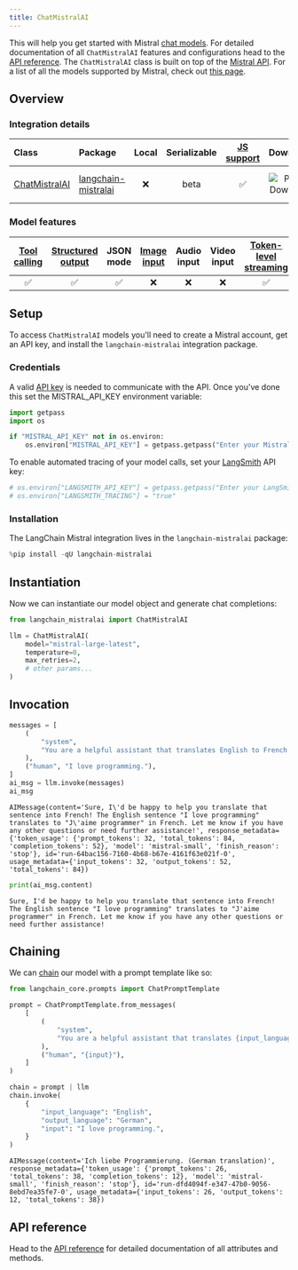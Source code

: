 ```yaml
---
title: ChatMistralAI
---
```


This will help you get started with Mistral [chat models](/oss/langchain/models). For detailed documentation of all `ChatMistralAI` features and configurations head to the [API reference](https://python.langchain.com/api_reference/mistralai/chat_models/langchain_mistralai.chat_models.ChatMistralAI.html). The `ChatMistralAI` class is built on top of the [Mistral API](https://docs.mistral.ai/api/). For a list of all the models supported by Mistral, check out [this page](https://docs.mistral.ai/getting-started/models/).

## Overview

### Integration details

| Class | Package | Local | Serializable | [JS support](https://js.langchain.com/docs/integrations/chat/mistral) | Downloads | Version |
| :--- | :--- | :---: | :---: |  :---: | :---: | :---: |
| [ChatMistralAI](https://python.langchain.com/api_reference/mistralai/chat_models/langchain_mistralai.chat_models.ChatMistralAI.html) | [langchain-mistralai](https://python.langchain.com/api_reference/mistralai/index.html) | ❌ | beta | ✅ | ![PyPI - Downloads](https://img.shields.io/pypi/dm/langchain_mistralai?style=flat-square&label=%20) | ![PyPI - Version](https://img.shields.io/pypi/v/langchain_mistralai?style=flat-square&label=%20) |

### Model features

| [Tool calling](/oss/langchain/tools) | [Structured output](/oss/langchain/structured-output) | JSON mode | [Image input](/oss/langchain/messages#multimodal) | Audio input | Video input | [Token-level streaming](/oss/langchain/streaming/) | Native async | [Token usage](/oss/langchain/models#token-usage) | [Logprobs](/oss/langchain/models#log-probabilities) |
| :---: | :---: | :---: | :---: |  :---: | :---: | :---: | :---: | :---: | :---: |
| ✅ | ✅ | ✅ | ❌ | ❌ | ❌ | ✅ | ✅ | ✅ | ❌ |

## Setup

To access `ChatMistralAI` models you'll need to create a Mistral account, get an API key, and install the `langchain-mistralai` integration package.

### Credentials

A valid [API key](https://console.mistral.ai/api-keys/) is needed to communicate with the API. Once you've done this set the MISTRAL_API_KEY environment variable:

```python
import getpass
import os

if "MISTRAL_API_KEY" not in os.environ:
    os.environ["MISTRAL_API_KEY"] = getpass.getpass("Enter your Mistral API key: ")
```

To enable automated tracing of your model calls, set your [LangSmith](https://docs.smith.langchain.com/) API key:

```python
# os.environ["LANGSMITH_API_KEY"] = getpass.getpass("Enter your LangSmith API key: ")
# os.environ["LANGSMITH_TRACING"] = "true"
```

### Installation

The LangChain Mistral integration lives in the `langchain-mistralai` package:

```python
%pip install -qU langchain-mistralai
```

## Instantiation

Now we can instantiate our model object and generate chat completions:

```python
from langchain_mistralai import ChatMistralAI

llm = ChatMistralAI(
    model="mistral-large-latest",
    temperature=0,
    max_retries=2,
    # other params...
)
```

## Invocation

```python
messages = [
    (
        "system",
        "You are a helpful assistant that translates English to French. Translate the user sentence.",
    ),
    ("human", "I love programming."),
]
ai_msg = llm.invoke(messages)
ai_msg
```

```output
AIMessage(content='Sure, I\'d be happy to help you translate that sentence into French! The English sentence "I love programming" translates to "J\'aime programmer" in French. Let me know if you have any other questions or need further assistance!', response_metadata={'token_usage': {'prompt_tokens': 32, 'total_tokens': 84, 'completion_tokens': 52}, 'model': 'mistral-small', 'finish_reason': 'stop'}, id='run-64bac156-7160-4b68-b67e-4161f63e021f-0', usage_metadata={'input_tokens': 32, 'output_tokens': 52, 'total_tokens': 84})
```

```python
print(ai_msg.content)
```

```output
Sure, I'd be happy to help you translate that sentence into French! The English sentence "I love programming" translates to "J'aime programmer" in French. Let me know if you have any other questions or need further assistance!
```

## Chaining

We can [chain](/oss/how-to/sequence/) our model with a prompt template like so:

```python
from langchain_core.prompts import ChatPromptTemplate

prompt = ChatPromptTemplate.from_messages(
    [
        (
            "system",
            "You are a helpful assistant that translates {input_language} to {output_language}.",
        ),
        ("human", "{input}"),
    ]
)

chain = prompt | llm
chain.invoke(
    {
        "input_language": "English",
        "output_language": "German",
        "input": "I love programming.",
    }
)
```

```output
AIMessage(content='Ich liebe Programmierung. (German translation)', response_metadata={'token_usage': {'prompt_tokens': 26, 'total_tokens': 38, 'completion_tokens': 12}, 'model': 'mistral-small', 'finish_reason': 'stop'}, id='run-dfd4094f-e347-47b0-9056-8ebd7ea35fe7-0', usage_metadata={'input_tokens': 26, 'output_tokens': 12, 'total_tokens': 38})
```

## API reference

Head to the [API reference](https://python.langchain.com/api_reference/mistralai/chat_models/langchain_mistralai.chat_models.ChatMistralAI.html) for detailed documentation of all attributes and methods.
